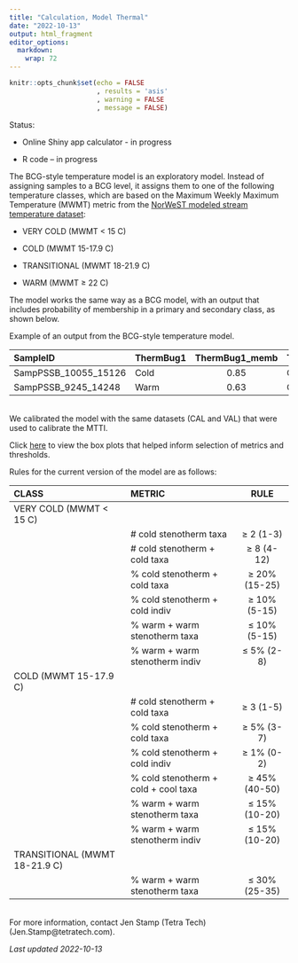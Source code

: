 ```yaml
---
title: "Calculation, Model Thermal"
date: "2022-10-13"
output: html_fragment
editor_options: 
  markdown: 
    wrap: 72
---
```


```r
knitr::opts_chunk$set(echo = FALSE
                      , results = 'asis'
                      , warning = FALSE
                      , message = FALSE)
```

Status:

*	Online Shiny app calculator - in progress

*	R code – in progress

The BCG-style temperature model is an exploratory model. Instead of assigning samples to a BCG level, it assigns them to one of the following temperature classes, which are based on the Maximum Weekly Maximum Temperature (MWMT) metric from the 
<a href="https://www.fs.usda.gov/rm/boise/AWAE/projects/NorWeST/ModeledStreamTemperatureScenarioMaps.shtml" target="_blank">NorWeST modeled stream temperature dataset</a>: 

*	VERY COLD (MWMT < 15 C)

*	COLD (MWMT 15-17.9 C)

*	TRANSITIONAL (MWMT 18-21.9 C)

*	WARM (MWMT ≥ 22 C)

The model works the same way as a BCG model, with an output that includes probability of membership in a primary and secondary class, as shown below.

Example of an output from the BCG-style temperature model.

|SampleID	            |ThermBug1|ThermBug1_memb|ThermBug2|ThermBug2_memb|
|:--------------------|:--------|:------------:|:--------|:------------:|
|SampPSSB_10055_15126	|Cold	    |0.85	         |CoolWarm |0.15          |
|SampPSSB_9245_14248	|Warm	    |0.63	         |CoolWarm |0.38          |

<br>
We calibrated the model with the same datasets (CAL and VAL) that were used to calibrate the MTTI.

Click [here](links/BoxPlots_CALVAL_20220914.pdf) to view the box plots that helped inform selection of metrics and thresholds.

Rules for the current version of the model are as follows:

|CLASS | METRIC | RULE |
|:-----|:-------|:----:|
|VERY COLD (MWMT < 15 C)||
||# cold stenotherm taxa|	≥ 2 (1-3)|
||# cold stenotherm + cold taxa	|≥ 8 (4-12)|
||% cold stenotherm + cold taxa	|≥ 20% (15-25)|
||% cold stenotherm + cold indiv	|≥ 10% (5-15)|
||% warm + warm stenotherm taxa	|≤ 10% (5-15)|
||% warm + warm stenotherm indiv	|≤ 5% (2-8)|
|COLD (MWMT 15-17.9 C)|||
||# cold stenotherm + cold taxa	|≥ 3 (1-5)|
||% cold stenotherm + cold taxa	|≥ 5% (3-7)|
||% cold stenotherm + cold indiv	|≥ 1% (0-2)|
||% cold stenotherm + cold + cool taxa	|≥ 45% (40-50)|
||% warm + warm stenotherm taxa	|≤ 15% (10-20)|
||% warm + warm stenotherm indiv	|≤ 15% (10-20)|
|TRANSITIONAL (MWMT 18-21.9 C)||
||% warm + warm stenotherm taxa	|≤ 30% (25-35)|

<br>
For more information, contact Jen Stamp (Tetra Tech) (Jen.Stamp@tetratech.com).

*Last updated 2022-10-13*

